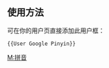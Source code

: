 {{Userbox
  |border-c = #024ca7
  |border-s = 1
  |id-c     = #57a2fd
  |id-s     = 12
  |info-c   = #82ccff
  |info-s   = 9
  |info-fc  = black
  |id       = <b><span style="color:#0039b6;">G</span><span style="color:#c41200;">o</span><span style="color:#f3c518;">o</span><span style="color:#0039b6;">g</span><span style="color:#30a72f;">l</span><span style="color:#c41200;">e</span></b>
  |info     = 该用户使用[[Google 拼音输入法]]为维基百科作出[[:Category:谷歌拼音使用者|贡献]]}}
<includeonly>[[Category:谷歌拼音使用者|{{PAGENAME}}]]</includeonly>
<noinclude>[[Category:软件用户框模板|M:拼音]]

{{Clear}}

==使用方法==
可在你的用户页直接添加此用户框：
<pre>
{{User Google Pinyin}} 
</pre>
</noinclude>
